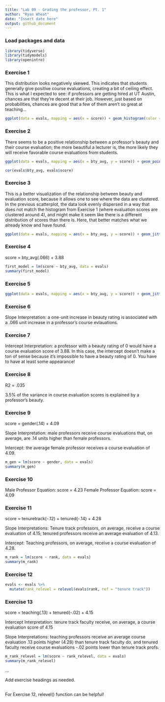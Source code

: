 ```yaml
---
title: "Lab 09 - Grading the professor, Pt. 1"
author: "Ryan Wheat"
date: "Insert date here"
output: github_document
---
```


### Load packages and data

```r
library(tidyverse) 
library(tidymodels)
library(openintro)
```

### Exercise 1

This distribution looks negatively skewed. This indicates that students generally give positive course evaluations, creating a bit of ceiling effect. This is what I expected to see: if professors are getting hired at UT Austin, chances are that they're decent at their job. However, just based on probabilities, chances are good that a few of them aren't so great at teaching...

```r

ggplot(data = evals, mapping = aes(x = score)) + geom_histogram(color = "grey", fill = "darkorange4") + labs(x = "Course Evaluation Score", y = "Count", title = "Course Evaluation Ratings at UT Austin") + theme_bw()

```


### Exercise 2

There seems to be a positive relationship between a professor's beauty and their course evaluation; the more beautiful a lecturer is, the more likely they will receive favorable course evaluations from students.

```r

ggplot(data = evals, mapping = aes(x = bty_avg, y = score)) + geom_point() + geom_smooth(color = "black") + labs(x = "Beauty Rating", y = "Course Evaluation")

cor(evals$bty_avg, evals$score)

```

### Exercise 3

This is a better visualization of the relationship between beauty and evaluation score, because it allows one to see where the data are clustered. In the previous scatterplot, the data look evenly dispersed in a way that does not match the histogram from Exercise 1 (where evaluation scores are clustered around 4), and might make it seem like there is a different distribution of scores than there is. Here, that better matches what we already know and have found.

```r

ggplot(data = evals, mapping = aes(x = bty_avg, y = score)) + geom_jitter() + geom_smooth(color = "black") + labs(x = "Beauty Rating", y = "Course Evaluation")

```

### Exercise 4

score = bty_avg(.066) + 3.88

```r

first_model = lm(score ~ bty_avg, data = evals)
summary(first_model)

```

### Exercise 5

```r

ggplot(data = evals, mapping = aes(x = bty_avg, y = score)) + geom_jitter() + geom_smooth(method = lm, color = "darkorange4", se = FALSE) + labs(x = "Beauty Rating", y = "Course Evaluation")

```

### Exercise 6

Slope Interpretation: a one-unit increase in beauty rating is associated with a .066 unit increase in a professor's course evlauations.

### Exercise 7

Intercept Interpretation: a professor with a beauty rating of 0 would have a course evaluation score of 3.88. In this case, the intercept doesn't make a ton of sense because it's impossible to have a beauty rating of 0. You have to have at least some appearance!

### Exercise 8

R2 = .035

3.5% of the variance in course evaluation scores is explained by a professor's beauty.

### Exercise 9

score = gender(.14) + 4.09

Slope Interpretation: male professors receive course evaluations that, on average, are .14 units higher than female professors.

Intercept: the average female professor receives a course evaluation of 4.09.

```r

m_gen = lm(score ~ gender, data = evals)
summary(m_gen)

```


### Exercise 10

Male Professor Equation: score = 4.23 
Female Professor Equation: score = 4.09

### Exercise 11

score = tenuretrack(-.12) + tenured(-.14) + 4.28

Slope Interpretations: Tenure track professors, on average, receive a course evaluation of 4.15; tenured professors receive an average evaluation of 4.13.

Intercept: Teaching professors, on average, receive a course evaluation of 4.28.


```r

m_rank = lm(score ~ rank, data = evals)
summary(m_rank)

```

### Exercise 12

```r

evals <- evals %>% 
  mutate(rank_relevel = relevel(evals$rank, ref = "tenure track"))

```

### Exercise 13

score = teaching(.13) + tenured(-.02) + 4.15

Intercept Interpretation: tenure track faculty receive, on average, a course evaluation score of 4.15

Slope Interpretations: teaching professors receive an average course evaluation .13 points higher (4.28) than tenure track faculty do, and tenured faculty receive course evaluations -.02 points lower than tenure track profs.

```r

m_rank_relevel = lm(score ~ rank_relevel, data = evals)
summary(m_rank_relevel)

```


...

Add exercise headings as needed.

## 
For Exercise 12, relevel() function can be helpful! 
